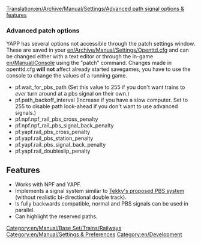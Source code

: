 [[Translation:en/Archive/Manual/Settings/Advanced path signal options & features]]

===Advanced patch options===
YAPP has several options not accessible through the patch settings window. These are saved in your [[en/Archive/Manual/Settings/Openttd.cfg]] and
can be changed either with a text editor or through the in-game [[en/Manual/Console]] using the "patch" command. Changes made in openttd.cfg '''will not''' affect
already started savegames, you have to use the console to change the values of a running game.
* pf.wait_for_pbs_path (Set this value to 255 if you don't want trains to ''ever'' turn around at a pbs signal on their own.)
* pf.path_backoff_interval (Increase if you have a slow computer. Set to 255 to disable path look-ahead if you don't want to use advanced signals.)
* pf.npf.npf_rail_pbs_cross_penalty
* pf.npf.npf_rail_pbs_signal_back_penalty
* pf.yapf.rail_pbs_cross_penalty
* pf.yapf.rail_pbs_station_penalty
* pf.yapf.rail_pbs_signal_back_penalty
* pf.yapf.rail_doubleslip_penalty

[[Category:en/Manual/Base Set/Trains/Railways]]
[[Category:en/Manual/Settings & Preferences]]
[[Category:en/Development]]

==Features==
* Works with NPF and YAPF.
* Implements a signal system similar to [[en/Archive/Community/Realistic Path Based Signalling|Tekky's proposed PBS system]] (without realistic bi-directional double track).
* Is fully backwards compatible, normal and PBS signals can be used in parallel.
* Can highlight the reserved paths.